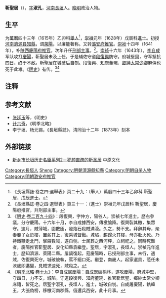 '''靳聖居'''（{{bd|？||1643年|catIdx=Jin靳}}），[[表字|字]]'''淑孔'''，[[河南|河南]][[長垣|長垣]]人。[[晚明|晚明]]政治人物。

==生平==
为[[萬曆|萬曆]]四十三年（1615年）乙卯科[[舉人|舉人]]<ref>《長垣縣誌·卷之四·選舉表》頁二十九：（舉人）萬曆四十三年乙卯科 靳聖居，戊辰進士。</ref>，[[崇禎|崇禎]]元年（1628年）戊辰科[[進士|進士]]。初授[[河南|河南]][[濟源县|濟源县]][[知縣|知縣]]，调[[萊陽|萊陽]]，以廉能著称。又转[[潞安府|潞安府]][[推官|推官]]。[[崇祯|崇祯]]十四年（1641年），补[[陕西|陕西]][[慶陽府|慶陽府]][[推官|推官]]。次年升任[[刑部|刑部]][[主事|主事]]。<ref>《長垣縣誌·卷之四·選舉表》頁三十一：（進士）崇禎元年戊辰科 靳聖居，慶陽府推官，升刑部主事。</ref>。[[崇祯|崇祯]]十六年（1643年），[[李自成|李自成]]军队攻打[[慶陽|慶陽]]，靳聖居未及上任，于是辅佐守道[[段復興|段復興]]防守。府城堅固，守军抵抗四日，终于不敌。靳聖居在城破后自刎。段復興、[[知府|知府]]董琬、[[鄉紳|鄉紳]][[太常|太常]][[少卿|少卿]]麻僖也死于此难。《[[明史|明史]]》有传。<ref>《[[明史|明史]]·[[s:明史/卷294|卷二百九十四]]》：段復興，字仲方，陽谷人。崇禎七年進士。歷右參議，分守慶陽。十六年十月，李自成據西安，傳檄諭降。復興裂其檄，集眾守。逾月，賊薄城，圍數匝，發炮石殺賊滿濠。久之，勢不支。拜辭其母，聚妻妾子女於樓，置薪其上，復乘城督戰。城陷，趨歸火其樓，母亦赴火死。乃持鐵鞭走北門，擊殺數賊，遂自刎。士民葬之西河坪，立祠祀之。同時死難者，慶陽推官靳聖居、安化知縣袁繼登。聖居，字淑孔，長垣人。崇禎元年進士，歷知濟源、萊陽二縣。屢謫復起，蒞慶陽時，已授刑部主事，未行，遇賊，佐復興死守。城破被執，罵不絕口死。繼登，南畿人。起家選貢，蒞任未浹歲即遘變，見賊求速死，賊殺之。</ref><ref>《[[明季北略|明季北略]]·[[s:明季北略/卷19|卷十九]]》：李自成屠慶陽：自成既破榆林，遂攻慶陽，府城中堅，守四日，力不支，城陷。守道段復興、知府董琬、推官靳居聖、鄉紳太常少卿麻禧，皆死之。居聖字淑孔，長垣人，進士，城破自刎。自成屠慶陽，執韓王，大張偽榜，移檄河南郡縣，俄還兵西安，此十月事。</ref>

==注释==
{{reflist}}

==参考文献==
*[[张廷玉|张廷玉]]等，《明史》
*[[计六奇|计六奇]]，《明季北略》
*李于垣、杨元锡，《長垣縣誌》，清同治十二年（1873年）刻本

==外部链接==
*[http://61.158.167.29/area_show.asp?findid=|0|68|&cp_findid=|0|2|7|&infoid=28477 新乡市长垣历史名臣系列2－犯颜直疏的靳圣居]{{dead link|date=2018年5月 |bot=InternetArchiveBot |fix-attempted=yes }} 中原文化

{{崇禎元年戊辰科殿試金榜}}

{{Authority control}}

{{DEFAULTSORT:Jin靳}}
[[Category:長垣人|Category:長垣人]]
[[Category:靳姓|Sheng]]
[[Category:明朝濟源縣知縣|Category:明朝濟源縣知縣]]
[[Category:明朝自杀人物|Category:明朝自杀人物]]
[[Category:明朝潞安府推官|Category:明朝潞安府推官]]